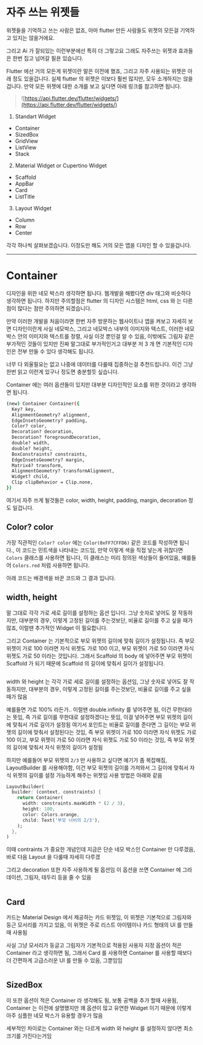 # 자주 쓰는 위젯들

위젯들을 기억하고 쓰는 사람은 없죠, 아마 flutter 만든 사람들도 위젯의 모든걸 기억하고 있지는 않을거에요.

그리고 Ai 가 잘되있는 이런부분에선 특히 더 그렇고요 그래도 자주쓰는 위젯과 효과들은 한번 집고 넘어갈 필욘 있습니다.

Flutter 에선 거의 모든게 위젯이란 말은 이전에 했죠, 그리고 자주 사용되는 위젯은 아래 정도 있을겁니다. 실제 flutter 의 위젯은 이보다 훨씬 많지만, 모두 소개하지는 않을겁니다. 만약 모든 위젯에 대한 소개를 보고 싶다면 아래 링크를 참고하면 됩니다.

> ![https://api.flutter.dev/flutter/widgets/](https://api.flutter.dev/flutter/widgets/)

1. Standart Widget
  * Container
  * SizedBox
  * GridView
  * ListView
  * Stack
2. Material Widget or Cupertino Widget
  * Scaffold
  * AppBar
  * Card
  * ListTitle
3. Layout Widget
  * Column
  * Row
  * Center


각각 하나씩 살펴보겠습니다. 이정도만 해도 거의 모든 앱을 디자인 할 수 있을겁니다.

***

# Container

디자인을 위한 네모 박스라 생각하면 됩니다. 웹개발을 해봤다면 div 태그와 비슷하다 생각하면 됩니다. 하지만 주의할점은 flutter 의 디자인 시스템은 html, css 와 는 다른점이 많다는 점만 주의하면 되겠습니다.

만약 이러한 개발을 처음이라면 한번 자주 방문하는 웹사이트나 앱을 켜보고 자세히 보면 디자인이란게 사실 네모박스, 그리고 네모박스 내부의 이미지와 텍스트, 이러한 네모박스 안의 이미지와 텍스트를 정렬, 사실 이것 뿐인걸 알 수 있음, 이밖에도 그림자 같은 부가적인 것들이 있지만 진짜 말그대로 부가적인거고 대부분 저 3 개 면 기본적인 디자인은 전부 만들 수 있다 생각해도 됩니다.

너무 다 외울필요는 없고 나중에 데이터를 다룰때 집중하는걸 추천드립니다. 이건 그냥 한번 읽고 이런게 있구나 정도면 충분할듯 싶습니다.

Container 에는 여러 옵션들이 있지만 대부분 디자인적인 요소를 위한 것이라고 생각하면 됩니다.

```bash
(new) Container Container({
  Key? key,
  AlignmentGeometry? alignment,
  EdgeInsetsGeometry? padding,
  Color? color,
  Decoration? decoration,
  Decoration? foregroundDecoration,
  double? width,
  double? height,
  BoxConstraints? constraints,
  EdgeInsetsGeometry? margin,
  Matrix4? transform,
  AlignmentGeometry? transformAlignment,
  Widget? child,
  Clip clipBehavior = Clip.none,
})
```

여기서 자주 쓰게 될것들은 color, width, height, padding, margin, decoration 정도 일겁니다.

## Color? color


가장 직관적인 `Color? color` 에는 `Color(0xFF7CFFD6)` 같은 코드를 작성하면 됩니다., 이 코드는 민트색을 나타내는 코드임, 만약 이렇게 색을 직접 넣는게 귀찮다면 `Colors` 클래스를 사용하면 됩니다, 이 클래스는 미리 정의된 색상들이 들어있음, 예를들어 `Colors.red` 처럼 사용하면 됩니다.

아래 코드는 배경색을 바꾼 코드와 그 결과 입니다.


## width, height
말 그대로 각각 가로 세로 길이를 설정하는 옵션 입니다. 그냥 숫자로 넣어도 잘 작동하지만, 대부분의 경우, 이렇게 고정된 길이를 주는것보단, 비율로 길이를 주고 싶을 때가 많죠, 이럴땐 추가적인 Widget 이 필요합니다.

그리고 Container 는 기본적으로 부모 위젯의 길이에 맞춰 길이가 설정됩니다. 즉 부모 위젯이 가로 100 이라면 자식 위젯도 가로 100 이고, 부모 위젯이 가로 50 이라면 자식 위젯도 가로 50 이라는 것입니다. 그래서 Scaffold 의 body 에 넣어주면 부모 위젯이 Scaffold 가 되기 때문에 Scaffold 의 길이에 맞춰서 길이가 설정됩니다.


```dart:Container-width-height
```



width 와 height 는 각각 가로 세로 길이를 설정하는 옵션임, 그냥 숫자로 넣어도 잘 작동하지만, 대부분의 경우, 이렇게 고정된 길이를 주는것보단, 비율로 길이를 주고 싶을 때가 많음

예를들면 가로 100% 라든가.. 이럴땐 double.infinity 를 넣어주면 됨, 이건 무한대라는 뜻임, 즉 가로 길이를 무한대로 설정하겠다는 뜻임, 이걸 넣어주면 부모 위젯의 길이에 맞춰서 가로 길이가 설정됨 여기서 포인트는 비율로 길이를 준다면 그 길이는 부모 위젯의 길이에 맞춰서 설정된다는 것임, 즉 부모 위젯이 가로 100 이라면 자식 위젯도 가로 100 이고, 부모 위젯이 가로 50 이라면 자식 위젯도 가로 50 이라는 것임, 즉 부모 위젯의 길이에 맞춰서 자식 위젯의 길이가 설정됨

하지만 예를들어 부모 위젯의  `2/3` 만 사용하고 싶다면 예기가 좀 복잡해짐, LayoutBuilder 를 사용해야함, 이건 부모 위젯의 길이를 가져와서 그 길이에 맞춰서 자식 위젯의 길이를 설정 가능하게 해주는 위젯임 사용 방법은 아래와 같음


```dart
LayoutBuilder(
  builder: (context, constraints) {
    return Container(
      width: constraints.maxWidth * (2 / 3),
      height: 100,
      color: Colors.orange,
      child: Text('부모 너비의 2/3'),
    );
  },
)
```

이때 contraints 가 중요한 개념인데 지금은 단순 네모 박스인 Container 만 다루겠음, 바로 다음 Layout 을 다룰때 자세히 다루겠

그리고 decoration 또한 자주 사용하게 될 옵션임 이 옵션을 쓰면 Container 에 그라데이션, 그림자, 테두리 등을 줄 수 있음

```dart:Container-decoration
```

## Card

카드는 Material Design 에서 제공하는 카드 위젯임, 이 위젯은 기본적으로 그림자와 둥근 모서리를 가지고 있음, 이 위젯은 주로 리스트 아이템이나 카드 형태의 UI 를 만들때 사용됨

사실 그냥 모서리가 둥글고 그림자가 기본적으로 적용된 사용자 지정 옵션이 적은 Container 라고 생각하면 됨, 그래서 Card 를 사용하면 Container 를 사용할 때보다 더 간편하게 고급스러운 UI 를 만들 수 있음, 그뿐임임

```dart:Card
```

## SizedBox

이 또한 옵션이 적은 Container 라 생각해도 됨, 보통 공백을 추가 할때 사용됨, Container 는 이전에 설명했지만 꽤 옵션이 많고 유연한 Widget 이기 때문에 이렇게 아주 심플한 네모 박스가 유용할 경우가 많음

세부적인 차이로는 Container 와는 다르게 width 와 height 를 설정하지 않다면 최소 크기를 가진다는거임

```dart:SizedBox
```